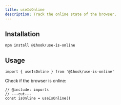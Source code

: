 ```yaml
---
title: useIsOnline
description: Track the online state of the browser.
---
```


## Installation

```package-install
npm install @1hook/use-is-online
```

## Usage

```tsx twoslash include imports
import { useIsOnline } from '@1hook/use-is-online'
```

Check if the browser is online:

```tsx twoslash
// @include: imports
// ---cut---
const isOnline = useIsOnline()
```
